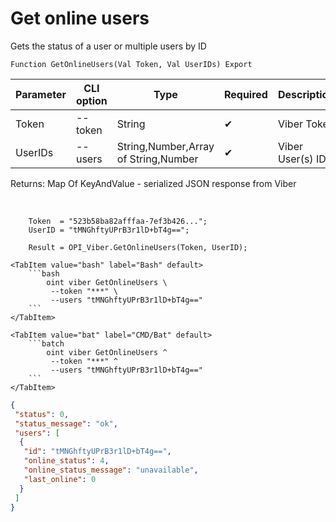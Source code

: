 ﻿---
sidebar_position: 4
description: Get online users and other functions to work with Viber in the Open Integration Package, a free open-source integration library for 1C:Enterprise 8, OneScript and CLI
keywords: [1C, 1С, 1С:Enterprise, 1С:Enterprise 8.3, API, Integration, Services, Exchange, OneScript, CLI, Viber]
---


# Get online users
 Gets the status of a user or multiple users by ID



`Function GetOnlineUsers(Val Token, Val UserIDs) Export`

  | Parameter | CLI option | Type | Required | Description |
  |-|-|-|-|-|
  | Token | --token | String | &#x2714; | Viber Token |
  | UserIDs | --users | String,Number,Array of String,Number | &#x2714; | Viber User(s) ID |

  
  Returns:  Map Of KeyAndValue - serialized JSON response from Viber

<br/>




```bsl title="1C:Enterprise/OneScript code example"
    Token  = "523b58ba82afffaa-7ef3b426...";
    UserID = "tMNGhftyUPrB3r1lD+bT4g==";

    Result = OPI_Viber.GetOnlineUsers(Token, UserID);
```
 

 <Tabs>
  
    <TabItem value="bash" label="Bash" default>
        ```bash
            oint viber GetOnlineUsers \
             --token "***" \
             --users "tMNGhftyUPrB3r1lD+bT4g=="
        ```
    </TabItem>
  
    <TabItem value="bat" label="CMD/Bat" default>
        ```batch
            oint viber GetOnlineUsers ^
             --token "***" ^
             --users "tMNGhftyUPrB3r1lD+bT4g=="
        ```
    </TabItem>
</Tabs>


```json title="Result"
{
 "status": 0,
 "status_message": "ok",
 "users": [
  {
   "id": "tMNGhftyUPrB3r1lD+bT4g==",
   "online_status": 4,
   "online_status_message": "unavailable",
   "last_online": 0
  }
 ]
}
```
